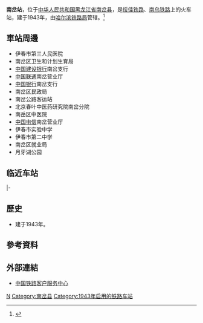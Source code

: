 {{Infobox China railway station 
|车站名称 = 南岔站
|图片=Nancha Railway Station.jpg
|图片介绍 = 
|车站拼音 = Nancha
|英文名称 = Nancha Railway Station
|车站代码 = 
|电报码 = NCB
|拼音码 = NCH
|车站位置 = [[黑龙江省|黑龙江省]][[伊春市|伊春市]][[南岔区|南岔区]]
|坐标 = 
|归属 = [[哈尔滨铁路局|哈尔滨铁路局]]
|线路 = [[绥佳铁路|绥佳铁路]]、[[南乌铁路|南乌铁路]]
|车站等级 = [[一等站_(中铁)|一等站]]
|月台数目 = 2
|股道数目 = 
}}
'''南岔站'''，位于[[中华人民共和国|中华人民共和国]][[黑龙江省|黑龙江省]][[南岔县|南岔县]]，是[[绥佳铁路|绥佳铁路]]、[[南乌铁路|南乌铁路]]上的火车站，建于1943年，由[[哈尔滨铁路局|哈尔滨铁路局]]管辖。<ref>{{Cite web |url=http://search.huochepiao.com/huochezhan/jieshao/2351.htm |title=南岔火车站介绍 |access-date=2018-01-27 |archive-date=2019-08-09 |archive-url=https://web.archive.org/web/20190809121708/http://search.huochepiao.com/huochezhan/jieshao/2351.htm |dead-url=no }}</ref>

==車站周邊==
* 伊春市第三人民医院
* 南岔区卫生和计划生育局
* [[中国建设银行|中国建设银行]]南岔支行
* [[中国联通|中国联通]]南岔营业厅
* [[中国银行|中国银行]]南岔支行
* 南岔区民政局
* 南岔公路客运站
* 北京春叶中医药研究院南岔分院
* 南岳区中医院
* [[中国电信|中国电信]]南岔营业厅
* 伊春市实验中学
* 伊春市第二中学
* 南岔区就业局
* 月牙湖公园

==临近车站==
{{start rail box|[[中国铁路|中国铁路]]}}
{{s-inop|[[松青站|松青站]]}}
{{s-line|[[绥佳铁路|绥佳铁路]]}}
{{s-inop|[[绿潭站|绿潭站]]}}
|-
{{terminus}}
{{s-line|[[南乌铁路|南乌铁路]]}}
{{s-inop|[[柳树站|柳树站]]}}
{{end box}}
==歷史==
* 建于1943年。
==參考資料==
{{reflist}}
==外部連結==
* [http://www.12306.cn/mormhweb/ 中国铁路客户服务中心]{{Wayback|url=http://www.12306.cn/mormhweb/ |date=20180205163941 }}
{{绥佳铁路}}
{{南乌铁路}}{{中国铁路一等客运站|哈}}
[[Category:伊春市铁路车站|N]]
[[Category:南岔县|Category:南岔县]]
[[Category:1943年启用的铁路车站|Category:1943年启用的铁路车站]]